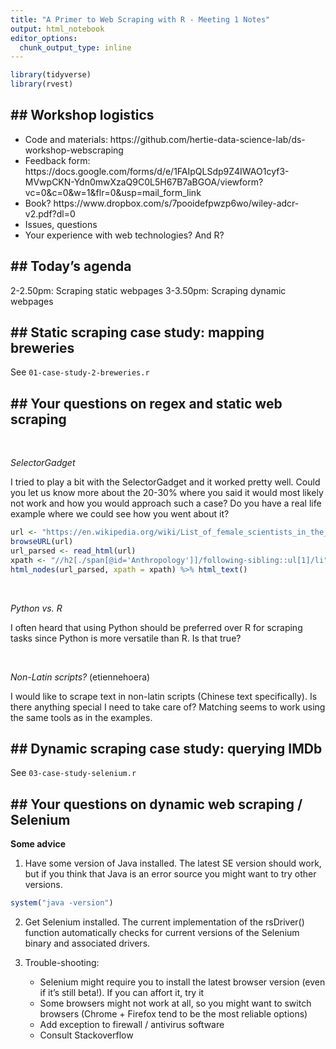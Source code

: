 ```yaml
---
title: "A Primer to Web Scraping with R - Meeting 1 Notes"
output: html_notebook
editor_options: 
  chunk_output_type: inline
---
```



```r
library(tidyverse)
library(rvest)
```


## Workshop logistics
---------------------------------

- Code and materials: https://github.com/hertie-data-science-lab/ds-workshop-webscraping
- Feedback form: https://docs.google.com/forms/d/e/1FAIpQLSdp9Z4IWAO1cyf3-MVwpCKN-Ydn0mwXzaQ9C0L5H67B7aBGOA/viewform?vc=0&c=0&w=1&flr=0&usp=mail_form_link
- Book? https://www.dropbox.com/s/7pooidefpwzp6wo/wiley-adcr-v2.pdf?dl=0
- Issues, questions
- Your experience with web technologies? And R?


## Today's agenda
---------------------------------

2-2.50pm: Scraping static webpages
3-3.50pm: Scraping dynamic webpages


## Static scraping case study: mapping breweries
---------------------------------

See `01-case-study-2-breweries.r`


## Your questions on regex and static web scraping
---------------------------------

<br>

*SelectorGadget*

I tried to play a bit with the SelectorGadget and it worked pretty well. Could you let us know more about the 20-30% where you said it would most likely not work and how you would approach such a case? Do you have a real life example where we could see how you went about it?


```r
url <- "https://en.wikipedia.org/wiki/List_of_female_scientists_in_the_20th_century"
browseURL(url)
url_parsed <- read_html(url)
xpath <- "//h2[./span[@id='Anthropology']]/following-sibling::ul[1]/li"
html_nodes(url_parsed, xpath = xpath) %>% html_text()
```

<br>

*Python vs. R*

I often heard that using Python should be preferred over R for scraping tasks since Python is more versatile than R. Is that true?
 

<br> 

*Non-Latin scripts?* (etiennehoera)

I would like to scrape text in non-latin scripts (Chinese text specifically). Is there anything special I need to take care of? Matching seems to work using the same tools as in the examples.


## Dynamic scraping case study: querying IMDb
-------------------------------------------------

See `03-case-study-selenium.r`


## Your questions on dynamic web scraping / Selenium
-------------------------------------------------------


**Some advice**

1. Have some version of Java installed. The latest SE version should work, but if you think that Java is an error source you might want to try other versions.

```r
system("java -version")
```

2. Get Selenium installed. The current implementation of the rsDriver() function automatically checks for current versions of the Selenium binary and associated drivers.

3. Trouble-shooting:
   - Selenium might require you to install the latest browser version (even if it's still beta!). If you can affort it, try it
   - Some browsers might not work at all, so you might want to switch browsers (Chrome + Firefox tend to be the most reliable options)
   - Add exception to firewall / antivirus software
   - Consult Stackoverflow




